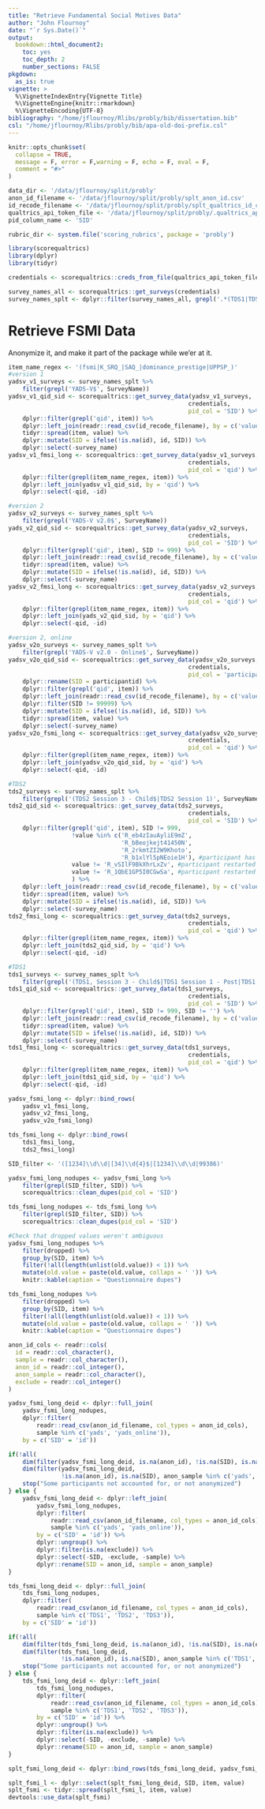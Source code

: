 ```yaml
---
title: "Retrieve Fundamental Social Motives Data"
author: "John Flournoy"
date: "`r Sys.Date()`"
output: 
  bookdown::html_document2:
    toc: yes
    toc_depth: 2
    number_sections: FALSE
pkgdown:
  as_is: true
vignette: >
  %\VignetteIndexEntry{Vignette Title}
  %\VignetteEngine{knitr::rmarkdown}
  %\VignetteEncoding{UTF-8}
bibliography: "/home/jflournoy/Rlibs/probly/bib/dissertation.bib"
csl: "/home/jflournoy/Rlibs/probly/bib/apa-old-doi-prefix.csl"
---
```


```r
knitr::opts_chunk$set(
  collapse = TRUE,
  message = F, error = F,warning = F, echo = F, eval = F,
  comment = "#>"
)
```

```r
data_dir <- '/data/jflournoy/split/probly'
anon_id_filename <- '/data/jflournoy/split/probly/splt_anon_id.csv'
id_recode_filename <- '/data/jflournoy/split/probly/splt_qualtrics_id_changes.csv'
qualtrics_api_token_file <- '/data/jflournoy/split/probly/.qualtrics_api_token.yml'
pid_column_name <- 'SID'

rubric_dir <- system.file('scoring_rubrics', package = 'probly')
```

```r
library(scorequaltrics)
library(dplyr)
library(tidyr)

credentials <- scorequaltrics::creds_from_file(qualtrics_api_token_file)

survey_names_all <- scorequaltrics::get_surveys(credentials)
survey_names_splt <- dplyr::filter(survey_names_all, grepl('.*(TDS1|TDS2|TDS3|YADS).*', SurveyName))
```


# Retrieve FSMI Data

Anonymize it, and make it part of the package while we'er at it.

```r
item_name_regex <- '(fsmi|K_SRQ_|SAQ_|dominance_prestige|UPPSP_)'
#version 1
yadsv_v1_surveys <- survey_names_splt %>%
    filter(grepl('YADS-V$', SurveyName))
yadsv_v1_qid_sid <- scorequaltrics::get_survey_data(yadsv_v1_surveys, 
                                                   credentials, 
                                                   pid_col = 'SID') %>%
    dplyr::filter(grepl('qid', item)) %>% 
    dplyr::left_join(readr::read_csv(id_recode_filename), by = c('value' = 'response_id')) %>%
    tidyr::spread(item, value) %>%
    dplyr::mutate(SID = ifelse(!is.na(id), id, SID)) %>%
    dplyr::select(-survey_name)
yadsv_v1_fmsi_long <- scorequaltrics::get_survey_data(yadsv_v1_surveys, 
                                                   credentials, 
                                                   pid_col = 'qid') %>%
    dplyr::filter(grepl(item_name_regex, item)) %>% 
    dplyr::left_join(yadsv_v1_qid_sid, by = 'qid') %>%
    dplyr::select(-qid, -id)

#version 2
yadsv_v2_surveys <- survey_names_splt %>%
    filter(grepl('YADS-V v2.0$', SurveyName))
yads_v2_qid_sid <- scorequaltrics::get_survey_data(yadsv_v2_surveys, 
                                                   credentials, 
                                                   pid_col = 'SID') %>%
    dplyr::filter(grepl('qid', item), SID != 999) %>% 
    dplyr::left_join(readr::read_csv(id_recode_filename), by = c('value' = 'response_id')) %>%
    tidyr::spread(item, value) %>%
    dplyr::mutate(SID = ifelse(!is.na(id), id, SID)) %>%
    dplyr::select(-survey_name)
yadsv_v2_fmsi_long <- scorequaltrics::get_survey_data(yadsv_v2_surveys, 
                                                   credentials, 
                                                   pid_col = 'qid') %>%
    dplyr::filter(grepl(item_name_regex, item)) %>% 
    dplyr::left_join(yads_v2_qid_sid, by = 'qid') %>%
    dplyr::select(-qid, -id)

#version 2, online
yadsv_v2o_surveys <- survey_names_splt %>%
    filter(grepl('YADS-V v2.0 - Online$', SurveyName))
yadsv_v2o_qid_sid <- scorequaltrics::get_survey_data(yadsv_v2o_surveys, 
                                                   credentials, 
                                                   pid_col = 'participantid') %>%
    dplyr::rename(SID = participantid) %>%
    dplyr::filter(grepl('qid', item)) %>% 
    dplyr::left_join(readr::read_csv(id_recode_filename), by = c('value' = 'response_id')) %>%
    dplyr::filter(SID != 99999) %>%
    dplyr::mutate(SID = ifelse(!is.na(id), id, SID)) %>%
    tidyr::spread(item, value) %>%
    dplyr::select(-survey_name)
yadsv_v2o_fsmi_long <- scorequaltrics::get_survey_data(yadsv_v2o_surveys, 
                                                   credentials, 
                                                   pid_col = 'qid') %>%
    dplyr::filter(grepl(item_name_regex, item)) %>% 
    dplyr::left_join(yadsv_v2o_qid_sid, by = 'qid') %>%
    dplyr::select(-qid, -id)

#TDS2
tds2_surveys <- survey_names_splt %>%
    filter(grepl('(TDS2 Session 3 - Child$|TDS2 Session 1)', SurveyName))
tds2_qid_sid <- scorequaltrics::get_survey_data(tds2_surveys, 
                                                   credentials, 
                                                   pid_col = 'SID') %>%
    dplyr::filter(grepl('qid', item), SID != 999,
                  !value %in% c('R_eb4zIauAyliE9mZ',
                                'R_bBeojkejt41450N',
                                'R_2rkmtZI2W9Khoto',
                                'R_b1xlYl5pNEoie1H'), #participant has odd pattern of responses for session 1
                  value != 'R_vSIlF9BkXhrLxZv', #participant restarted questionnaire
                  value != 'R_1QbE1GP5I0CGwSa', #participant restarted questionnaire
                  ) %>% 
    dplyr::left_join(readr::read_csv(id_recode_filename), by = c('value' = 'response_id')) %>%
    tidyr::spread(item, value) %>%
    dplyr::mutate(SID = ifelse(!is.na(id), id, SID)) %>%
    dplyr::select(-survey_name)
tds2_fmsi_long <- scorequaltrics::get_survey_data(tds2_surveys, 
                                                   credentials, 
                                                   pid_col = 'qid') %>%
    dplyr::filter(grepl(item_name_regex, item)) %>% 
    dplyr::left_join(tds2_qid_sid, by = 'qid') %>%
    dplyr::select(-qid, -id)

#TDS1
tds1_surveys <- survey_names_splt %>%
    filter(grepl('(TDS1, Session 3 - Child$|TDS1 Session 1 - Post|TDS1 Session 1  - Pre)', SurveyName))
tds1_qid_sid <- scorequaltrics::get_survey_data(tds1_surveys, 
                                                   credentials, 
                                                   pid_col = 'SID') %>%
    dplyr::filter(grepl('qid', item), SID != 999, SID != '') %>% 
    dplyr::left_join(readr::read_csv(id_recode_filename), by = c('value' = 'response_id')) %>%
    tidyr::spread(item, value) %>%
    dplyr::mutate(SID = ifelse(!is.na(id), id, SID)) %>%
    dplyr::select(-survey_name)
tds1_fmsi_long <- scorequaltrics::get_survey_data(tds1_surveys, 
                                                   credentials, 
                                                   pid_col = 'qid') %>%
    dplyr::filter(grepl(item_name_regex, item)) %>% 
    dplyr::left_join(tds1_qid_sid, by = 'qid') %>%
    dplyr::select(-qid, -id)

yadsv_fsmi_long <- dplyr::bind_rows(
    yadsv_v1_fmsi_long, 
    yadsv_v2_fmsi_long,
    yadsv_v2o_fsmi_long)

tds_fsmi_long <- dplyr::bind_rows(
    tds1_fmsi_long,
    tds2_fmsi_long)

SID_filter <- '([1234]\\d\\d|[34]\\d{4}$|[1234]\\d\\d|99386)'

yadsv_fsmi_long_nodupes <- yadsv_fsmi_long %>%
    filter(grepl(SID_filter, SID)) %>%
    scorequaltrics::clean_dupes(pid_col = 'SID')

tds_fsmi_long_nodupes <- tds_fsmi_long %>%
    filter(grepl(SID_filter, SID)) %>%
    scorequaltrics::clean_dupes(pid_col = 'SID')
```

```r
#Check that dropped values weren't ambiguous
yadsv_fsmi_long_nodupes %>% 
    filter(dropped) %>%
    group_by(SID, item) %>%
    filter(!all(length(unlist(old.value)) < 1)) %>%
    mutate(old.value = paste(old.value, collaps = ' ')) %>%
    knitr::kable(caption = "Questionnaire dupes")

tds_fsmi_long_nodupes %>% 
    filter(dropped) %>%
    group_by(SID, item) %>%
    filter(!all(length(unlist(old.value)) < 1)) %>%
    mutate(old.value = paste(old.value, collaps = ' ')) %>%
    knitr::kable(caption = "Questionnaire dupes")
```

```r
anon_id_cols <- readr::cols(
  id = readr::col_character(),
  sample = readr::col_character(),
  anon_id = readr::col_integer(),
  anon_sample = readr::col_character(),
  exclude = readr::col_integer()
)

yadsv_fsmi_long_deid <- dplyr::full_join(
    yadsv_fsmi_long_nodupes,
    dplyr::filter(
        readr::read_csv(anon_id_filename, col_types = anon_id_cols),
        sample %in% c('yads', 'yads_online')),
    by = c('SID' = 'id'))

if(!all(
    dim(filter(yadsv_fsmi_long_deid, is.na(anon_id), !is.na(SID), is.na(exclude)))[1] == 0,
    dim(filter(yadsv_fsmi_long_deid, 
               !is.na(anon_id), is.na(SID), anon_sample %in% c('yads', 'yads_online')))[1] == 0)) {
    stop("Some participants not accounted for, or not anonymized")
} else {
    yadsv_fsmi_long_deid <- dplyr::left_join(
        yadsv_fsmi_long_nodupes,
        dplyr::filter(
            readr::read_csv(anon_id_filename, col_types = anon_id_cols),
            sample %in% c('yads', 'yads_online')),
        by = c('SID' = 'id')) %>%
        dplyr::ungroup() %>%
        dplyr::filter(is.na(exclude)) %>%
        dplyr::select(-SID, -exclude, -sample) %>%
        dplyr::rename(SID = anon_id, sample = anon_sample)
}

tds_fsmi_long_deid <- dplyr::full_join(
    tds_fsmi_long_nodupes,
    dplyr::filter(
        readr::read_csv(anon_id_filename, col_types = anon_id_cols),
        sample %in% c('TDS1', 'TDS2', 'TDS3')),
    by = c('SID' = 'id'))

if(!all(
    dim(filter(tds_fsmi_long_deid, is.na(anon_id), !is.na(SID), is.na(exclude)))[1] == 0,
    dim(filter(tds_fsmi_long_deid, 
               !is.na(anon_id), is.na(SID), anon_sample %in% c('TDS1', 'TDS2', 'TDS3')))[1] == 0)) {
    stop("Some participants not accounted for, or not anonymized")
} else {
    tds_fsmi_long_deid <- dplyr::left_join(
        tds_fsmi_long_nodupes,
        dplyr::filter(
            readr::read_csv(anon_id_filename, col_types = anon_id_cols),
            sample %in% c('TDS1', 'TDS2', 'TDS3')),
        by = c('SID' = 'id')) %>%
        dplyr::ungroup() %>%
        dplyr::filter(is.na(exclude)) %>%
        dplyr::select(-SID, -exclude, -sample) %>%
        dplyr::rename(SID = anon_id, sample = anon_sample)
}

splt_fsmi_long_deid <- dplyr::bind_rows(tds_fsmi_long_deid, yadsv_fsmi_long_deid)

```

```r
splt_fsmi_l <- dplyr::select(splt_fsmi_long_deid, SID, item, value)
splt_fsmi <- tidyr::spread(splt_fsmi_l, item, value)
devtools::use_data(splt_fsmi)
```


